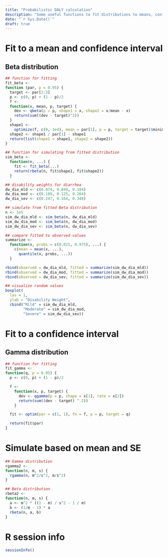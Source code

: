 ```yaml
---
title: "Probabilistic DALY calculation"
description: "Some useful functions to fit distributions to means, confidence intervals and standard errors"
date: "`r Sys.Date()`"
draft: true
---
```


# Fit to a mean and confidence interval

## Beta distribution

```r
## function for fitting
fit_beta <-
function (par, p = 0.95) {
  target <- par[2:3]
  p <- c(0, p) + (1 - p)/2
  f <-
  function(x, mean, p, target) {
    dev <- qbeta(p = p, shape1 = x, shape2 = x/mean - x)
    return(sum((dev - target)^2))
  }
  shape1 <-
    optimize(f, c(0, 1e4), mean = par[1], p = p, target = target)$minimum
  shape2 <- shape1 / par[1] - shape1
  return(list(shape1 = shape1, shape2 = shape2))
}

## function for simulating from fitted distribution
sim_beta <-
  function(n, ...) {
    fit <- fit_beta(...)
    return(rbeta(n, fit$shape1, fit$shape2))
  }

## disability weights for diarrhea
dw_dia_mld <- c(0.074, 0.049, 0.104)
dw_dia_mod <- c(0.188, 0.125, 0.264)
dw_dia_sev <- c(0.247, 0.164, 0.348)

## simulate from fitted Beta distribution
n <- 1e5
sim_dw_dia_mld <- sim_beta(n, dw_dia_mld)
sim_dw_dia_mod <- sim_beta(n, dw_dia_mod)
sim_dw_dia_sev <- sim_beta(n, dw_dia_sev)

## compare fitted to observed values
summarize <-
  function(x, probs = c(0.025, 0.975), ...) {
    c(mean = mean(x, ...),
      quantile(x, probs, ...))
  }

rbind(observed = dw_dia_mld, fitted = summarize(sim_dw_dia_mld))
rbind(observed = dw_dia_mod, fitted = summarize(sim_dw_dia_mod))
rbind(observed = dw_dia_sev, fitted = summarize(sim_dw_dia_sev))

## visualize random values
boxplot(
  las = 1,
  ylab = "Disability Weight",
  cbind("Mild" = sim_dw_dia_mld,
        "Moderate" = sim_dw_dia_mod,
        "Severe" = sim_dw_dia_sev))
```

# Fit to a confidence interval

## Gamma distribution

```r
## function for fitting
fit_gamma <-
function(q, p = 0.95) {
  p <- c(0, p) + (1 - p)/2

  f <-
    function(x, p, target) {
      dev <- qgamma(p = p, shape = x[1], rate = x[2])
      return(sum((dev - target) ^ 2))
    }

  fit <- optim(par = c(1, 1), fn = f, p = p, target = q)

  return(fit$par)
}
```

# Simulate based on mean and SE

```r
## Gamma distribution
rgamma2 <-
function(n, m, s) {
  rgamma(n, m^2/s^2, m/s^2)
}

## Beta distribution
rbeta2 <-
function(n, m, s) {
  a <- m^2 * ((1 - m) / s^2 - 1 / m)
  b <- (1/m - 1) * a
  rbeta(n, a, b)
}
```

# R session info

```r
sessionInfo()
```
